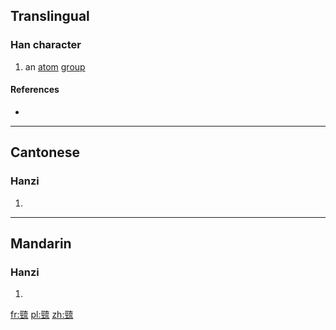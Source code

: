 {{also|巯}}
==Translingual==

===Han character===
{{Han char|rn=48|rad=工|as=10|sn=13|four=10112|canj=MMYIU|ids=⿰巠㐬}}

# an [[atom]] [[group]]

====References====
* {{Han ref|kx=0326.051|hdz=10414.040|uh=5DF0|ud=24048|bh=DD57|bd=56663}}

----

==Cantonese==

===Hanzi===
{{yue-hanzi|jyut=[[kau4]]|y=kau4|sim=巯}}

# {{defn|lang=yue|sort=工10}}

----

==Mandarin==

===Hanzi===
{{cmn-hanzi|sim=巯|pin=[[qiú]] ([[qiu2]])|wg=ch'iu<sup>2</sup>}}

# {{defn|lang=cmn|sort=工10}}

[[fr:巰]]
[[pl:巰]]
[[zh:巰]]